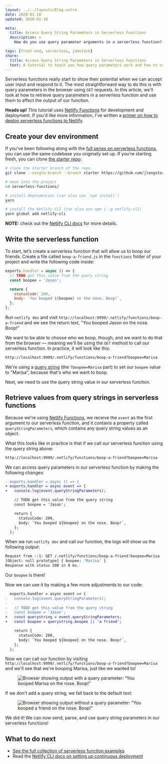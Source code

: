 ```yaml
---
layout: ../../layouts/Blog.astro
date: 2020-01-10
updated: 2020-01-10

meta:
  title: Access Query String Parameters in Serverless Functions
  description: >
    How do you use query parameter arguments in a serverless function? This quick tutorial will show you how to get values from query string parameters.

tags: [front-end, serverless, jamstack]
share:
  title: Access Query String Parameters in Serverless Functions
  text: A tutorial to teach you how query parameters work and how to use them.
---
```



Serverless functions really start to show their potential when we can accept user input and respond to it. The most straightforward way to do this is with query parameters in the browser using `GET` requests. In this article, we'll look at how to retrieve query parameters in a serverless function and use them to affect the output of our function.

<Aside>

**Heads up!** This tutorial uses [Netlify Functions](https://www.netlify.com/products/functions/?utm_source=learnwithjason&utm_medium=sls-query-string-jl&utm_campaign=devex) for development and deployment. If you'd like more information, I've written a [primer on how to deploy serverless functions to Netlify](/blog/serverless-functions/deploy-first-serverless-function/).

</Aside>

## Create your dev environment

If you've been following along with the [full series on serverless functions](/blog/serverless-functions/overview/), you can use the same codebase you originally set up. If you're starting fresh, you can clone [the starter repo](https://github.com/jlengstorf/serverless-functions/tree/starter):

```bash
# clone the starter branch of the repo
git clone --single-branch --branch starter https://github.com/jlengstorf/serverless-functions.git

# move into the project
cd serverless-functions/

# install dependencies (can also use `npm install`)
yarn

# install the Netlify CLI (can also use npm i -g netlify-cli)
yarn global add netlify-cli
```

<Aside>

**NOTE:** check out the [Netlify CLI docs](https://docs.netlify.com/cli/get-started/?utm_source=learnwithjason&utm_medium=sls-query-string-jl&utm_campaign=devex) for more details.

</Aside>

## Write the serverless function

To start, let’s create a serverless function that will allow us to boop our friends. Create a file called `boop-a-friend.js` in the `functions` folder of your project and write the following code inside:

```js
exports.handler = async () => {
  // TODO get this value from the query string
  const boopee = 'Jason';

  return {
    statusCode: 200,
    body: `You booped ${boopee} on the nose. Boop!`,
  };
};
```

Run `netlify dev` and visit `http://localhost:9999/.netlify/functions/boop-a-friend` and we see the return text, "You booped Jason on the nose. Boop!"

We want to be able to choose who we boop, though, and we want to do that from the browser — meaning we'll be using the `GET` method to call our serverless function. In practice, it will look like this:

```bash
http://localhost:9999/.netlify/functions/boop-a-friend?boopee=Marisa
```

We're using a [query string](https://en.wikipedia.org/wiki/Query_string) (the `?boopee=Marisa` part) to set our `boopee` value to "Marisa", because that's who we want to boop.

Next, we need to use the query string value in our serverless function.

## Retrieve values from query strings in serverless functions

Because we're using [Netlify Functions](https://www.netlify.com/products/functions/?utm_source=learnwithjason&utm_medium=sls-query-string-jl&utm_campaign=devex), we receive the `event` as the first argument to our serverless function, and it contains a property called `queryStringParameters`, which contains any query string values as an object.

What this looks like in practice is that if we call our serverless function using the query string above:

```bash
http://localhost:9999/.netlify/functions/boop-a-friend?boopee=Marisa
```

We can access query parameters in our serverless function by making the following changes:

```diff
- exports.handler = async () => {
+ exports.handler = async event => {
+   console.log(event.queryStringParameters);

    // TODO get this value from the query string
    const boopee = 'Jason';

    return {
      statusCode: 200,
      body: `You booped ${boopee} on the nose. Boop!`,
    };
  };
```

When we run `netlify dev` and call our function, the logs will show us the following output:

```bash
Request from ::1: GET /.netlify/functions/boop-a-friend?boopee=Marisa
[Object: null prototype] { boopee: 'Marisa' }
Response with status 200 in 0 ms.
```

Our `boopee` is there!

Now we can use it by making a few more adjustments to our code:

```diff
  exports.handler = async event => {
-   console.log(event.queryStringParameters);
-
-   // TODO get this value from the query string
-   const boopee = 'Jason';
+   const querystring = event.queryStringParameters;
+   const boopee = querystring.boopee || 'a friend';

    return {
      statusCode: 200,
      body: `You booped ${boopee} on the nose. Boop!`,
    };
  };
```

Now we can call our function by visiting `http://localhost:9999/.netlify/functions/boop-a-friend?boopee=Marisa` and we'll see that we're booping Marisa, just like we wanted to!

<Figure>

![Browser showing output with a query parameter: “You booped Marisa on the nose. Boop!”](/images/boop-marisa.png)

</Figure>

If we don't add a query string, we fall back to the default text:

<Figure>

![Browser showing output without a query parameter: “You booped a friend on the nose. Boop!”](/images/boop-default.png)

</Figure>

We did it! We can now send, parse, and use query string parameters in our serverless functions!

## What to do next

- [See the full collection of serverless function examples](/blog/serverless-functions/overview/)
- Read the [Netlify CLI docs on setting up continuous deployment](https://docs.netlify.com/cli/get-started/?utm_source=learnwithjason&utm_medium=first-serverless-function-jl&utm_campaign=devex#continuous-deployment)
